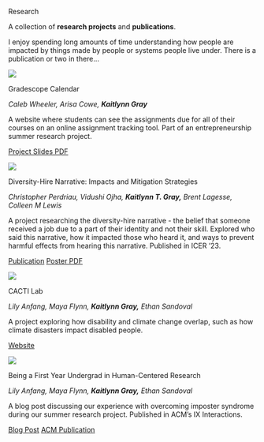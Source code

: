 
::: {.tab-body}


:::{.tab-desc}

::: {.big-text}

Research

:::

::: {.descriptor-text}
 A collection of **research projects** and **publications**.

 I enjoy spending long amounts of time understanding how people are impacted by things made by people or systems people live under. There is a publication or two in there...
:::

:::

<!-- start of project container -->

::: {.project-container .p-c-research}

::: {.proj-image .research}

![](/images/GCalFinalWeeklyUI.png)

:::

::: {.proj-title}

Gradescope Calendar


:::

::: {.proj-description}

*Caleb Wheeler, Arisa Cowe,* ***Kaitlynn Gray***

:::

::: {.proj-description}

A website where students can see the assignments due for all of their courses on an online assignment tracking tool. Part of an entrepreneurship summer research project.

:::

:::{.project-links}
[Project Slides PDF](resources/gradescope.pdf)
:::

:::
<!-- end of project container -->

<!-- start of project container -->

::: {.project-container  .p-c-research}

::: {.proj-image .research}

![](/images/acmlogo_black.png)

:::

::: {.proj-title}

Diversity-Hire Narrative: Impacts and Mitigation Strategies

:::

::: {.proj-description}

*Christopher Perdriau, Vidushi Ojha,* ***Kaitlynn T. Gray,*** *Brent Lagesse, Colleen M Lewis*

:::

::: {.proj-description}

A project researching the diversity-hire narrative - the belief that someone received a job due to a part of their identity and not their skill. Explored who said this narrative, how it impacted those who heard it, and ways to prevent harmful effects from hearing this narrative. Published in ICER '23.

:::

:::{.project-links}
[Publication](https://dl.acm.org/doi/10.1145/3568812.3603479) 
[Poster PDF](resources/DiversityHireNarrative.pdf) 
:::

:::
<!-- end of project container -->

<!-- start of project container -->

::: {.project-container .p-c-research}

::: {.proj-image .research}

![](/images/CACTILogo.png)

:::

::: {.proj-title}

CACTI Lab

:::

::: {.proj-description}

*Lily Anfang, Maya Flynn,* ***Kaitlynn Gray,*** *Ethan Sandoval*

:::

::: {.proj-description}

A project exploring how disability and climate change overlap, such as how climate disasters impact disabled people.

:::

:::{.project-links}
[Website](https://cacti-lab.github.io/) 
:::

:::
<!-- end of project container -->

<!-- start of project container -->

::: {.project-container .p-c-research}

::: {.proj-image .research}

![](/images/iXLogoPNG.png)

:::

::: {.proj-title}

Being a First Year Undergrad in Human-Centered Research

:::

::: {.proj-description}

*Lily Anfang, Maya Flynn,* ***Kaitlynn Gray,*** *Ethan Sandoval*

:::

::: {.proj-description}

A blog post discussing our experience with overcoming imposter syndrome during our summer research project. Published in ACM's IX Interactions.

:::

:::{.project-links}
[Blog Post](https://interactions.acm.org/archive/view/january-february-2025/being-a-first-year-undergrad-in-human-centered-research) 
[ACM Publication](https://dl.acm.org/doi/10.1145/3706625) 
:::

:::
<!-- end of project container -->


:::

